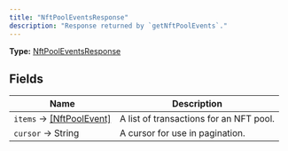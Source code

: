 ```yaml
---
title: "NftPoolEventsResponse"
description: "Response returned by `getNftPoolEvents`."
---
```


**Type:** [NftPoolEventsResponse](/api-reference/types/nftpooleventsresponse)

## Fields

| Name | Description |
|------|-------------|
| `items` → [[NftPoolEvent]](/api-reference/types/nftpoolevent) | A list of transactions for an NFT pool. |
| `cursor` → String | A cursor for use in pagination. |

